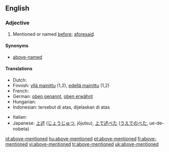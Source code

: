 ==English==

===Adjective===
{{en-adj|pos=[[above]]-[[mentioned]]|-}}

# Mentioned or named [[before]]; [[aforesaid]].

====Synonyms====
* [[above-named]]

====Translations====
{{trans-top|Mentioned or named before; aforesaid}}
* Dutch: {{t-|nl|bovenvermeld}}
* Finnish: [[yllä mainittu]] (1,2), [[edellä mainittu]] (1,2)
* French: {{t+|fr|susmentionné}}
* German: [[oben genannt]], [[oben erwähnt]]
* Hungarian: {{t|hu|fentemlített}}
* Indonesian: tersebut di atas, dijelaskan di atas
{{trans-mid}}
* Italian: {{t+|it|suddetto}}
* Japanese: [[上述]] ([[じょうじゅつ]], jōjutsu), [[上で述べた]] ([[うえでのべた]], ue-de-nobeta)
{{trans-bottom}}

[[id:above-mentioned]]
[[hu:above-mentioned]]
[[pt:above-mentioned]]
[[fi:above-mentioned]]
[[vi:above-mentioned]]
[[tr:above-mentioned]]
[[uk:above-mentioned]]